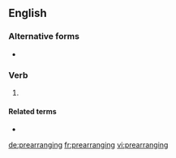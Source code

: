 {{also|pre-arranging}}
==English==

===Alternative forms===
* {{l|en|pre-arranging}}

===Verb===
{{head|en|present participle}}

# {{present participle of|prearrange|lang=en|nocat=1}}

====Related terms====
* {{l|en|pre-arrange}}

[[de:prearranging]]
[[fr:prearranging]]
[[vi:prearranging]]